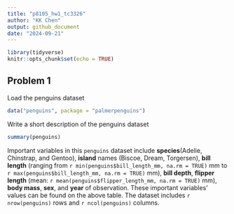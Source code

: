 ```yaml
---
title: "p8105_hw1_tc3326"
author: "KK Chen"
output: github_document 
date: "2024-09-21"
---
```


```r
library(tidyverse)
knitr::opts_chunk$set(echo = TRUE)
```

## Problem 1

Load the penguins dataset
```r
data("penguins", package = "palmerpenguins")
```

Write a short description of the penguins dataset
```r
summary(penguins)
```

Important variables in this `penguins` dataset include **species**(Adelie, Chinstrap, and Gentoo), **island** names (Biscoe, Dream, Torgersen), **bill length** (ranging from `r min(penguins$bill_length_mm, na.rm = TRUE)` mm to `r max(penguins$bill_length_mm, na.rm = TRUE)` mm), **bill depth**, **flipper length** (mean: `r mean(penguins$flipper_length_mm, na.rm = TRUE)` mm), **body mass**, **sex**, and **year** of observation. These important variables' values can be found on the above table. The dataset includes `r nrow(penguins)` rows and `r ncol(penguins)` columns.








